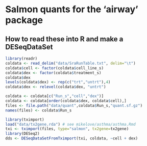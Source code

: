 # Salmon quants for the 'airway' package

## How to read these into R and make a DESeqDataSet

```r
library(readr)
coldata <- read_delim("data/SraRunTable.txt", delim="\t")
coldata$cell <- factor(coldata$cell_line_s)
coldata$dex <- factor(coldata$treatment_s)
coldata$dex
levels(coldata$dex) <- rep(c("trt","untrt"),4)
coldata$dex <- relevel(coldata$dex, "untrt")
```

```r
coldata <- coldata[c("Run_s","cell","dex")]
coldata <- coldata[order(coldata$dex, coldata$cell),]
files <- file.path("data/quant",coldata$Run_s,"quant.sf.gz")
names(files) <- coldata$Run_s
```

```r
library(tximport)
load("data/tx2gene.rda") # see mikelove/asthma/asthma.Rmd
txi <- tximport(files, type="salmon", tx2gene=tx2gene)
library(DESeq2)
dds <- DESeqDataSetFromTximport(txi, coldata, ~cell + dex)
```
